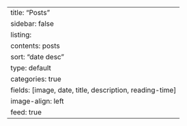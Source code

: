 ---
title: "Posts"
sidebar: false
listing:
  contents: posts
  sort: "date desc"
  type: default
  categories: true
  fields: [image, date, title, description, reading-time]
  image-align: left
  feed: true
---